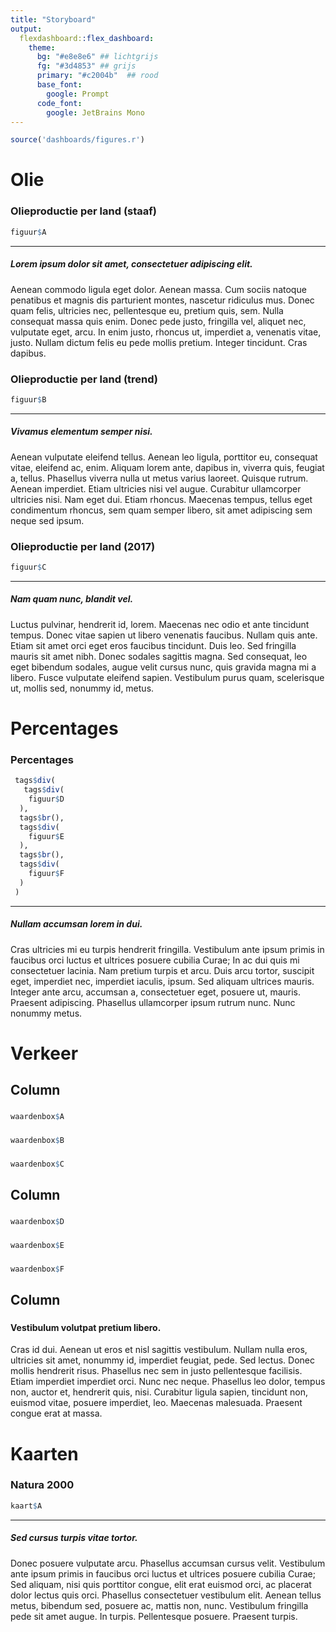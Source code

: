 ```yaml
---
title: "Storyboard"
output: 
  flexdashboard::flex_dashboard:
    theme:
      bg: "#e8e8e6" ## lichtgrijs
      fg: "#3d4853" ## grijs
      primary: "#c2004b"  ## rood
      base_font:
        google: Prompt
      code_font:
        google: JetBrains Mono
---
```



```r
source('dashboards/figures.r')
```


Olie {.storyboard}
=====================================  

### Olieproductie per land (staaf)

```r
figuur$A
```

***

##### Lorem ipsum dolor sit amet, consectetuer adipiscing elit. 
Aenean commodo ligula eget dolor. Aenean massa. Cum sociis natoque penatibus et magnis dis parturient montes, nascetur ridiculus mus. Donec quam felis, ultricies nec, pellentesque eu, pretium quis, sem. Nulla consequat massa quis enim. Donec pede justo, fringilla vel, aliquet nec, vulputate eget, arcu. In enim justo, rhoncus ut, imperdiet a, venenatis vitae, justo. Nullam dictum felis eu pede mollis pretium. Integer tincidunt. Cras dapibus.


### Olieproductie per land (trend)

```r
figuur$B
```

***

##### Vivamus elementum semper nisi. 
Aenean vulputate eleifend tellus. Aenean leo ligula, porttitor eu, consequat vitae, eleifend ac, enim. Aliquam lorem ante, dapibus in, viverra quis, feugiat a, tellus. Phasellus viverra nulla ut metus varius laoreet. Quisque rutrum. Aenean imperdiet. Etiam ultricies nisi vel augue. Curabitur ullamcorper ultricies nisi. Nam eget dui. Etiam rhoncus. Maecenas tempus, tellus eget condimentum rhoncus, sem quam semper libero, sit amet adipiscing sem neque sed ipsum.



### Olieproductie per land (2017)


```r
figuur$C
```

***

#####  Nam quam nunc, blandit vel. 
Luctus pulvinar, hendrerit id, lorem. Maecenas nec odio et ante tincidunt tempus. Donec vitae sapien ut libero venenatis faucibus. Nullam quis ante. Etiam sit amet orci eget eros faucibus tincidunt. Duis leo. Sed fringilla mauris sit amet nibh. Donec sodales sagittis magna. Sed consequat, leo eget bibendum sodales, augue velit cursus nunc, quis gravida magna mi a libero. Fusce vulputate eleifend sapien. Vestibulum purus quam, scelerisque ut, mollis sed, nonummy id, metus.

Percentages {.storyboard data-navmenu="Elementen"}
=====================================  

### Percentages


```r
 tags$div(
   tags$div(
    figuur$D
  ),
  tags$br(),
  tags$div(
    figuur$E
  ),
  tags$br(),
  tags$div(
    figuur$F
  )
 )

```


***

##### Nullam accumsan lorem in dui. 
Cras ultricies mi eu turpis hendrerit fringilla. Vestibulum ante ipsum primis in faucibus orci luctus et ultrices posuere cubilia Curae; In ac dui quis mi consectetuer lacinia. Nam pretium turpis et arcu. Duis arcu tortor, suscipit eget, imperdiet nec, imperdiet iaculis, ipsum. Sed aliquam ultrices mauris. Integer ante arcu, accumsan a, consectetuer eget, posuere ut, mauris. Praesent adipiscing. Phasellus ullamcorper ipsum rutrum nunc. Nunc nonummy metus.


Verkeer {data-navmenu="Elementen" data-orientation=columns}
=====================================  

Column
-------------------------------------

###

```r
waardenbox$A
```

###

```r
waardenbox$B
```

###

```r
waardenbox$C
```


Column
-------------------------------------

###

```r
waardenbox$D
```

###

```r
waardenbox$E
```

###

```r
waardenbox$F
```


Column
-------------------------------------

###
#### Vestibulum volutpat pretium libero. 
Cras id dui. Aenean ut eros et nisl sagittis vestibulum. Nullam nulla eros, ultricies sit amet, nonummy id, imperdiet feugiat, pede. Sed lectus. Donec mollis hendrerit risus. Phasellus nec sem in justo pellentesque facilisis. Etiam imperdiet imperdiet orci. Nunc nec neque. Phasellus leo dolor, tempus non, auctor et, hendrerit quis, nisi. Curabitur ligula sapien, tincidunt non, euismod vitae, posuere imperdiet, leo. Maecenas malesuada. Praesent congue erat at massa.

Kaarten {.storyboard}
=====================================  

### Natura 2000

```r
kaart$A
```

***

##### Sed cursus turpis vitae tortor. 
Donec posuere vulputate arcu. Phasellus accumsan cursus velit. Vestibulum ante ipsum primis in faucibus orci luctus et ultrices posuere cubilia Curae; Sed aliquam, nisi quis porttitor congue, elit erat euismod orci, ac placerat dolor lectus quis orci. Phasellus consectetuer vestibulum elit. Aenean tellus metus, bibendum sed, posuere ac, mattis non, nunc. Vestibulum fringilla pede sit amet augue. In turpis. Pellentesque posuere. Praesent turpis.